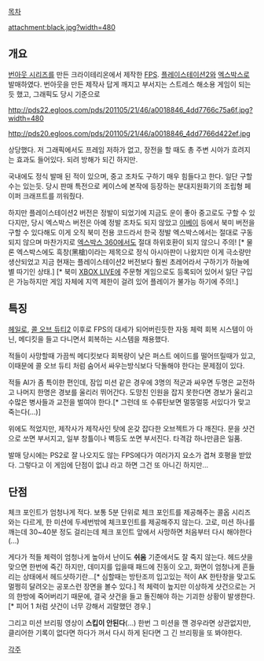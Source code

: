 [[목차]]

attachment:black.jpg?width=480

== 개요 ==
[[번아웃 시리즈]]를 만든 크라이테리온에서 제작한 [[FPS]]. [[플레이스테이션2]]와 [[엑스박스]]로 발매하였다. 번아웃을 만든 제작사 답게 깨지고 부서지는 스트레스 해소용 게임이 되는듯 했고, 그래픽도 당시 기준으로

http://pds22.egloos.com/pds/201105/21/46/a0018846_4dd7766c75a6f.jpg?width=480

http://pds20.egloos.com/pds/201105/21/46/a0018846_4dd7766d422ef.jpg

상당했다. 저 그래픽에서도 프레임 저하가 없고, 장전을 할 때도 총 주변 시야가 흐려지는 효과도 들어있다. 되려 방해가 되긴 하지만.

국내에도 정식 발매 된 적이 있으며, 중고 조차도 구하기 매우 힘들다고 한다. 일단 구할수는 있는듯. 당시 판매 특전으로 케이스에 본작에 등장하는 분대지원화기의 조립형 페이퍼 크래프트를 끼워줬다.

하지만 플레이스테이션2 버전은 정발이 되었기에 지금도 운이 좋아 중고로도 구할 수 있다지만, 당시 엑스박스 버전은 아예 정발 조차도 되지 않았고 [[이베이]] 등에서 북미 버전을 구할 수 있다해도 이게 오직 북미 전용 코드라서 한국 정발 엑스박스에서는 절대로 구동 되지 않으며 마찬가지로 [[엑스박스 360]]에서도 절대 하위호환이 되지 않으니 주의! [* 물론 엑스박스에도 흑창(黑槍)이라는 제목으로 정식 아시아판이 나왔지만 이게 극소량만 생산되었고 지금 현재는 플레이스테이션2 버전보다 훨씬 초레어라서 구하기가 하늘에 별 따기인 상태.] [* 북미 [[XBOX LIVE]]에 주문형 게임으로도 등록되어 있어서 일단 구입은 가능하지만 게임 자체에 지역 제한이 걸려 있어 플레이가 불가능 하기에 주의!.] 

== 특징 ==
[[헤일로]], [[콜 오브 듀티2]] 이후로 FPS의 대세가 되어버린듯한 자동 체력 회복 시스템이 아닌, 메디킷을 들고 다니면서 회복하는 시스템을 채용했다.

적들이 사망할때 가끔씩 메디킷보다 회복량이 낮은 퍼스트 에이드를 떨어뜨릴때가 있고, 이때문에 콜 오브 듀티 처럼 숨어서 싸우는방식보다 닥돌해야 한다는 문제점이 있다.

적들 AI가 좀 특이한 편인데, 잠입 미션 같은 경우에 3명의 적군과 싸우면 두명은 교전하고 나머지 한명은 경보를 울리러 뛰어간다. 도망친 인원을 잡지 못한다면 경보가 울리고 수많은 병사들과 교전을 벌여야 한다.[* 그런데 또 수류탄보면 멀뚱멀뚱 서있다가 맞고 죽는다(...)]

위에도 적었지만, 제작사가 제작사인 탓에 온갖 잡다한 오브젝트가 다 깨진다. 문을 샷건으로 쏘면 부서지고, 일부 창틀이나 벽등도 쏘면 부서진다. 타격감 하나만큼은 일품.

발매 당시에는 PS2로 잘 나오지도 않는 FPS에다가 여러가지 요소가 겹쳐 호평을 받았다. 그렇다고 이 게임에 단점이 없냐 라고 하면 그건 또 아니긴 하지만...

== 단점 ==
체크 포인트가 엄청나게 적다. 보통 5분 단위로 체크 포인트를 제공해주는 콜옵 시리즈와는 다르게, 한 미션에 두세번밖에 체크포인트를 제공해주지 않는다. 고로, 미션 하나를 깨는데 30~40분 정도 걸리는데 체크 포인트 앞에서 사망하면 처음부터 다시 해야한다(...)

게다가 적들 체력이 엄청나게 높아서 난이도 '''쉬움''' 기준에서도 잘 죽지 않는다. 헤드샷을 맞으면 한번에 죽긴 하지만, 데미지를 입을때 패드에 진동이 오고, 화면이 엄청나게 흔들리는 상태에서 헤드샷하기란...[* 심할때는 방탄조끼 입고있는 적이 AK 한탄창을 맞고도 멀쩡히 달려오는 공포스런 장면을 볼수 있다.]
적 체력이 높지만 이상하게 샷건으로는 거의 한방에 죽어버리기 때문에, 결국 샷건을 들고 돌진해야 하는 기괴한 상황이 발생한다.[* 피어 1 처럼 샷건이 너무 강해서 괴랄했던 경우.]

그리고 미션 브리핑 영상이 '''스킵이 안된다'''(...) 한번 그 미션을 깬 경우라면 상관없지만, 클리어한 기록이 없다면 하다가 꺼서 다시 하게 된다면 그 긴 브리핑을 또 봐야한다.

[[각주]]
